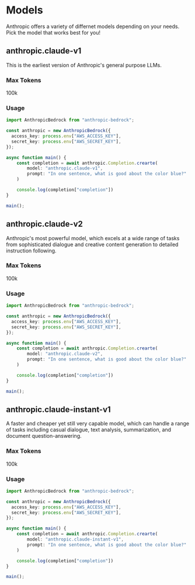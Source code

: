 # Models

Anthropic offers a variety of differnet models depending on your needs. Pick the model that works best for you!

## anthropic.claude-v1

This is the earliest version of Anthropic's general purpose LLMs.

### Max Tokens

100k

### Usage

```typescript {10}
import AnthropicBedrock from "anthropic-bedrock";

const anthropic = new AnthropicBedrock({
  access_key: process.env["AWS_ACCESS_KEY"],
  secret_key: process.env["AWS_SECRET_KEY"],
});

async function main() {
    const completion = await anthropic.Completion.crearte(
        model: "anthropic.claude-v1",
        prompt: "In one sentence, what is good about the color blue?"
    )

    console.log(completion["completion"])
}

main();
```

## anthropic.claude-v2

Anthropic's most powerful model, which excels at a wide range of tasks from sophisticated dialogue and creative content generation to detailed instruction following.

### Max Tokens

100k

### Usage

```typescript {10}
import AnthropicBedrock from "anthropic-bedrock";

const anthropic = new AnthropicBedrock({
  access_key: process.env["AWS_ACCESS_KEY"],
  secret_key: process.env["AWS_SECRET_KEY"],
});

async function main() {
    const completion = await anthropic.Completion.crearte(
        model: "anthropic.claude-v2",
        prompt: "In one sentence, what is good about the color blue?"
    )

    console.log(completion["completion"])
}

main();
```

## anthropic.claude-instant-v1

A faster and cheaper yet still very capable model, which can handle a range of tasks including casual dialogue, text analysis, summarization, and document question-answering.

### Max Tokens

100k

### Usage

```typescript {10}
import AnthropicBedrock from "anthropic-bedrock";

const anthropic = new AnthropicBedrock({
  access_key: process.env["AWS_ACCESS_KEY"],
  secret_key: process.env["AWS_SECRET_KEY"],
});

async function main() {
    const completion = await anthropic.Completion.crearte(
        model: "anthropic.claude-instant-v1",
        prompt: "In one sentence, what is good about the color blue?"
    )

    console.log(completion["completion"])
}

main();
```
